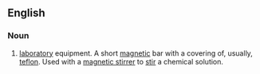 ==English==
{{wikipedia}}
===Noun===
{{en-noun|head=[[stir]] [[bar]]}}

# {{context|chemistry}} [[laboratory]] equipment. A short [[magnetic]] bar with a covering of, usually, [[teflon]]. Used with a [[magnetic stirrer]] to [[stir]] a chemical solution.